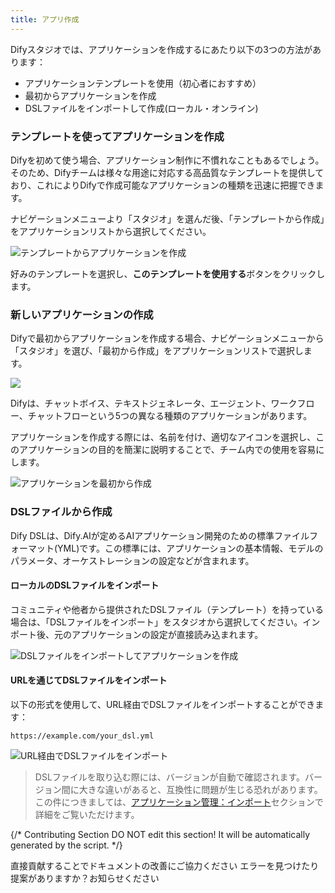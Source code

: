```yaml
---
title: アプリ作成
---
```



Difyスタジオでは、アプリケーションを作成するにあたり以下の3つの方法があります：

* アプリケーションテンプレートを使用（初心者におすすめ）
* 最初からアプリケーションを作成
* DSLファイルをインポートして作成(ローカル・オンライン)

### テンプレートを使ってアプリケーションを作成

Difyを初めて使う場合、アプリケーション制作に不慣れなこともあるでしょう。そのため、Difyチームは様々な用途に対応する高品質なテンプレートを提供しており、これによりDifyで作成可能なアプリケーションの種類を迅速に把握できます。

ナビゲーションメニューより「スタジオ」を選んだ後、「テンプレートから作成」をアプリケーションリストから選択してください。

![テンプレートからアプリケーションを作成](https://assets-docs.dify.ai/dify-enterprise-mintlify/jp/guides/application-orchestrate/448760da7b5f22f9e6bee7fd47e33a90.png)

好みのテンプレートを選択し、**このテンプレートを使用する**ボタンをクリックします。

### 新しいアプリケーションの作成

Difyで最初からアプリケーションを作成する場合、ナビゲーションメニューから「スタジオ」を選び、「最初から作成」をアプリケーションリストで選択します。

![](https://assets-docs.dify.ai/dify-enterprise-mintlify/jp/guides/application-orchestrate/9f5d811f6e117d4f9c11c9128e44d3f7.png)

Difyは、チャットボイス、テキストジェネレータ、エージェント、ワークフロー、チャットフローという5つの異なる種類のアプリケーションがあります。

アプリケーションを作成する際には、名前を付け、適切なアイコンを選択し、このアプリケーションの目的を簡潔に説明することで、チーム内での使用を容易にします。

![アプリケーションを最初から作成](https://assets-docs.dify.ai/2024/12/b0598446c2e129047aa7f4f06f2bf74d.png)

### DSLファイルから作成

<Info>
Dify DSLは、Dify.AIが定めるAIアプリケーション開発のための標準ファイルフォーマット(YML)です。この標準には、アプリケーションの基本情報、モデルのパラメータ、オーケストレーションの設定などが含まれます。
</Info>

#### ローカルのDSLファイルをインポート

コミュニティや他者から提供されたDSLファイル（テンプレート）を持っている場合は、「DSLファイルをインポート」をスタジオから選択してください。インポート後、元のアプリケーションの設定が直接読み込まれます。

![DSLファイルをインポートしてアプリケーションを作成](https://assets-docs.dify.ai/dify-enterprise-mintlify/jp/guides/application-orchestrate/188ed099d344761e396510031f991dcc.png)

#### URLを通じてDSLファイルをインポート

以下の形式を使用して、URL経由でDSLファイルをインポートすることができます：

```url
https://example.com/your_dsl.yml
```

![URL経由でDSLファイルをインポート](https://assets-docs.dify.ai/dify-enterprise-mintlify/jp/guides/application-orchestrate/661112195d6fea2437ffa0dfe94436cb.png)

> DSLファイルを取り込む際には、バージョンが自動で確認されます。バージョン間に大きな違いがあると、互換性に問題が生じる恐れがあります。この件につきましては、[アプリケーション管理：インポート](/ja-jp/guides/management/app-management)セクションで詳細をご覧いただけます。

{/*
Contributing Section
DO NOT edit this section!
It will be automatically generated by the script.
*/}

<CardGroup cols="2">
    <Card
        title="このページを編集する"
        icon="pen-to-square"
        href="https://github.com/langgenius/dify-docs-mintlify/edit/main/ja-jp/guides/application-orchestrate/creating-an-application.mdx"
    >
        直接貢献することでドキュメントの改善にご協力ください
    </Card>
    <Card
        title="問題を報告する"
        icon="github"
        href="https://github.com/langgenius/dify-docs-mintlify/issues/new?title=ドキュメントの問題%3A%20ing-an-applicat&body=%23%23%20問題の説明%0A%3C%21--%20発見した問題について簡単に説明してください%20--%3E%0A%0A%23%23%20ページリンク%0Ahttps%3A%2F%2Fgithub.com%2Flanggenius%2Fdify-docs-mintlify%2Fblob%2Fmain%2Fja-jp/guides/application-orchestrate%2Fcreating-an-application.mdx%0A%0A%23%23%20提案される変更%0A%3C%21--%20特定の変更案がある場合は、ここで説明してください%20--%3E%0A%0A%3C%21--%20ドキュメントの品質向上にご協力いただきありがとうございます！%20--%3E"
    >
        エラーを見つけたり提案がありますか？お知らせください
    </Card>
</CardGroup>
